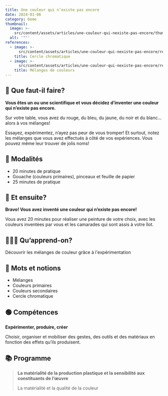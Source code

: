 ```yaml
---
title: Une couleur qui n’existe pas encore
date: 2024-01-06
category: 6eme
thumbnail:
  image: >-
    src/content/assets/articles/une-couleur-qui-nexiste-pas-encore/thumbnail/image.webp
  alt: '""'
references:
  - image: >-
      src/content/assets/articles/une-couleur-qui-nexiste-pas-encore/references/0/image.webp
    title: Cercle chromatique
  - image: >-
      src/content/assets/articles/une-couleur-qui-nexiste-pas-encore/references/1/image.webp
    title: Mélanges de couleurs
---
```

## 🤨 Que faut-il faire?

**Vous êtes un ou une scientifique et vous décidez d’inventer une couleur qui n’existe pas encore.**

Sur votre table, vous avez du rouge, du bleu, du jaune, du noir et du blanc… alors à vos mélanges!

Essayez, expérimentez, n’ayez pas peur de vous tromper! Et surtout, notez les mélanges que vous avez effectués à côté de vos expériences. Vous pouvez même leur trouver de jolis noms!

## 🔎 Modalités

* 20 minutes de pratique
* Gouache (couleurs primaires), pinceaux et feuille de papier
* 25 minutes de pratique

## 🤔 Et ensuite?

**Bravo! Vous avez inventé une couleur qui n’existe pas encore!**

Vous avez 20 minutes pour réaliser une peinture de votre choix, avec les couleurs inventées par vous et les camarades qui sont assis à votre îlot.

## 👩🏼‍🏫 Qu’apprend-on? 

Découvrir les mélanges de couleur grâce à l'expérimentation

## 📕 Mots et notions

* Mélanges
* Couleurs primaires
* Couleurs secondaires
* Cercle chromatique

## 🟢 Compétences

**Expérimenter, produire, créer**

Choisir, organiser et mobiliser des gestes, des outils et des matériaux en fonction des effets qu’ils produisent.

## 📚 Programme

> **La matérialité de la production plastique et la sensibilité aux constituants de l’œuvre**
>
> La matérialité et la qualité de la couleur
